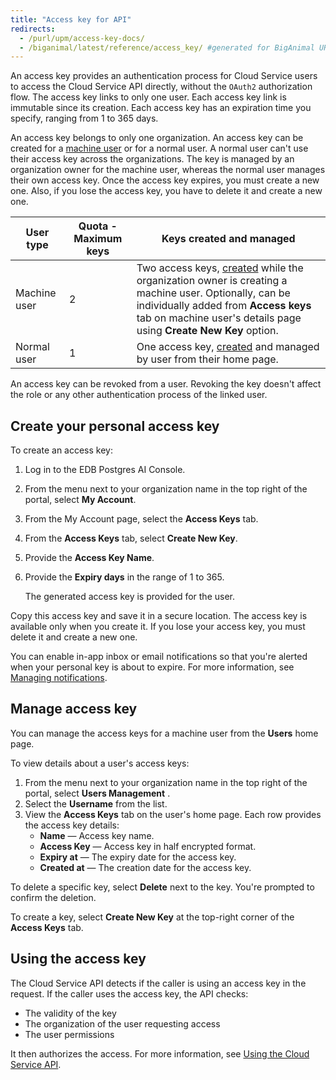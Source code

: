 ```yaml
---
title: "Access key for API"
redirects:
  - /purl/upm/access-key-docs/
  - /biganimal/latest/reference/access_key/ #generated for BigAnimal URL path removal branch
---
```


An access key provides an authentication process for Cloud Service users to access the Cloud Service API directly, without the `OAuth2` authorization flow. The access key links to only one user. Each access key link is immutable since its creation. Each access key has an expiration time you specify, ranging from 1 to 365 days.

An access key belongs to only one organization. An access key can be created for a [machine user](/edb-postgres-ai/console/using/organizations/machine_users/) or for a normal user. A normal user can't use their access key across the organizations. The key is managed by an organization owner for the machine user, whereas the normal user manages their own access key. Once the access key expires, you must create a new one. Also, if you lose the access key, you have to delete it and create a new one.

| User type    | Quota - Maximum keys | Keys created and managed                                                                                                                                                                                                                                                                 |
| ------------ | -------------------- | ---------------------------------------------------------------------------------------------------------------------------------------------------------------------------------------------------------------------------------------------------------------------------------------- |
| Machine user | 2                    | Two access keys, [created](/edb-postgres-ai/console/using/organizations/machine_users/#adding-a-machine-user) while the organization owner is creating a machine user. Optionally, can be individually added from **Access keys** tab on machine user's details page using **Create New Key** option. |
| Normal user  | 1                    | One access key, [created](#create-your-personal-access-key) and managed by user from their home page.                                                                                                                                                                                    |

An access key can be revoked from a user. Revoking the key doesn't affect the role or any other authentication process of the linked user.

## Create your personal access key

To create an access key:

1.  Log in to the EDB Postgres AI Console.
2.  From the menu next to your organization name in the top right of the portal, select **My Account**.
3.  From the My Account page, select the **Access Keys** tab.
4.  From the **Access Keys** tab, select **Create New Key**.
5.  Provide the **Access Key Name**.
6.  Provide the **Expiry days** in the range of 1 to 365.

    The generated access key is provided for the user. 

Copy this access key and save it in a secure location. The access key is available only when you create it. If you lose your access key, you must delete it and create a new one. 

You can enable in-app inbox or email notifications so that you're alerted when your personal key is about to expire. For more information, see [Managing notifications](/edb-postgres-ai/console/using/notifications/#managing-notifications).

## Manage access key

You can manage the access keys for a machine user from the **Users** home page. 

To view details about a user's access keys:

1.  From the menu next to your organization name in the top right of the portal, select **Users Management** .
2.  Select the **Username** from the list.
3.  View the **Access Keys** tab on the user's home page. Each row provides the access key details:
    -   **Name** — Access key name.
    -   **Access Key** — Access key in half encrypted format.
    -   **Expiry at** — The expiry date for the access key.
    -   **Created at** — The creation date for the access key.

To delete a specific key, select **Delete** next to the key. You're prompted to confirm the deletion.

To create a key, select **Create New Key** at the top-right corner of the **Access Keys** tab.

## Using the access key

The Cloud Service API detects if the caller is using an access key in the request. If the caller uses the access key, the API checks:

-   The validity of the key
-   The organization of the user requesting access
-   The user permissions

It then authorizes the access. For more information, see [Using the Cloud Service API](../api.mdx).

